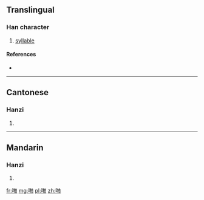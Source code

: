 ==Translingual==

===Han character===
{{Han char|rn=30|rad=口|as=08|sn=11|four=6600<sub>0</sub>|canj=口手竹日 (RQHA)|ids=⿰[[口]][[拍]]}}

# [[syllable]]

====References====
* {{Han ref|kx=0196.261|hdz=10636.040|uh=556A|ud=21866|bh=B0D4|bd=45268}}

----

==Cantonese==

===Hanzi===
{{yue-hanzi|jyut=|y=paak1}}

# {{defn|lang=yue|sort=口08}}

----

==Mandarin==

===Hanzi===
{{cmn-hanzi|pin=[[pā]] ([[pa1]])|wg=p'a<sup>1</sup>}}

# {{defn|lang=cmn|sort=口08}}

[[fr:啪]]
[[mg:啪]]
[[pl:啪]]
[[zh:啪]]